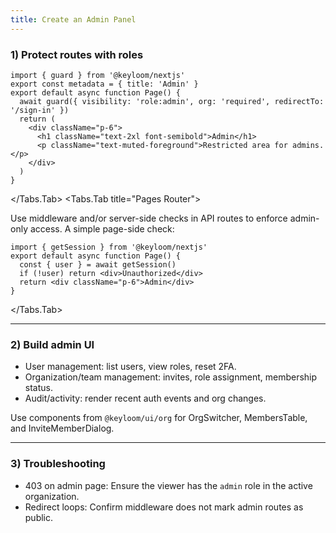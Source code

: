 ```yaml
---
title: Create an Admin Panel
---
```




<Steps>

### 1) Protect routes with roles

<Tabs>
<Tabs.Tab title="App Router">

```tsx
import { guard } from '@keyloom/nextjs'
export const metadata = { title: 'Admin' }
export default async function Page() {
  await guard({ visibility: 'role:admin', org: 'required', redirectTo: '/sign-in' })
  return (
    <div className="p-6">
      <h1 className="text-2xl font-semibold">Admin</h1>
      <p className="text-muted-foreground">Restricted area for admins.</p>
    </div>
  )
}
```

</Tabs.Tab>
<Tabs.Tab title="Pages Router">

Use middleware and/or server-side checks in API routes to enforce admin-only access. A simple page-side check:

```tsx
import { getSession } from '@keyloom/nextjs'
export default async function Page() {
  const { user } = await getSession()
  if (!user) return <div>Unauthorized</div>
  return <div className="p-6">Admin</div>
}
```

</Tabs.Tab>
</Tabs>

---

### 2) Build admin UI

- User management: list users, view roles, reset 2FA.
- Organization/team management: invites, role assignment, membership status.
- Audit/activity: render recent auth events and org changes.

Use components from `@keyloom/ui/org` for OrgSwitcher, MembersTable, and InviteMemberDialog.

---

### 3) Troubleshooting

- 403 on admin page: Ensure the viewer has the `admin` role in the active organization.
- Redirect loops: Confirm middleware does not mark admin routes as public.

</Steps>


